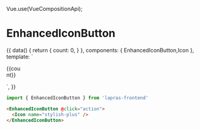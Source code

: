 Vue.use(VueCompositionApi);


<Meta title="EnhancedIconButton" component={EnhancedIconButton} />

# EnhancedIconButton

<Preview>
  <Story name="default">
    {{
      data() {
        return {
          count: 0,
        }
      },
      components: { EnhancedIconButton,Icon },
      template: `
        <div style="width: 40px;">
          <EnhancedIconButton @click="count++">
            <Icon name="plus" />
          </EnhancedIconButton>
          <p>{{count}}</p>
        </div>`,
    }}
  </Story>
</Preview>

```typescript
import { EnhancedIconButton } from 'lapras-frontend'
```

```html
<EnhancedIconButton @click="action">
  <Icon name="stylish-plus" />
</EnhancedIconButton>
```

<Props of={EnhancedIconButton} />
